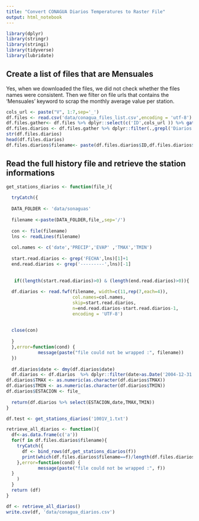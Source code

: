 ```yaml
---
title: "Convert CONAGUA Diarios Temperatures to Raster File"
output: html_notebook
---
```


```r
library(dplyr)
library(stringr)
library(stringi)
library(tidyverse)
library(lubridate)
```


## Create a list of files that are Mensuales 
Yes, when we downloaded the files, we did not check whether the files names were consistent.
Then we filter on file urls that contains the 'Mensuales' keyword to scrap the monthly average value per station.

```r
cols_url <- paste("V", 1:7,sep='_')
df.files <- read.csv('data/conagua_files_list.csv',encoding = 'utf-8')
df.files.gather<- df.files %>% dplyr::select(c('ID',cols_url )) %>% gather(key=vector,value=url,-ID)
df.files.diarios <- df.files.gather %>% dplyr::filter(.,grepl('Diarios',url))
str(df.files.diarios)
head(df.files.diarios)
df.files.diarios$filename<- paste(df.files.diarios$ID,df.files.diarios$vector,'.txt',sep='')
```



## Read the full history file and retrieve the station informations 

```r
get_stations_diarios <- function(file_){
  
  tryCatch({
  
  DATA_FOLDER <- 'data/sonaguas'
 
  filename <-paste(DATA_FOLDER,file_,sep='/')
  
  con <- file(filename)
  lns <- readLines(filename)
  
  col.names <- c('date','PRECIP','EVAP' ,'TMAX','TMIN')
  
  start.read.diarios <- grep('FECHA',lns)[1]+1
  end.read.diarios <- grep('---------',lns)[-1]
  
  
   if((length(start.read.diarios)>0) & (length(end.read.diarios)>0)){
 
  df.diarios <- read.fwf(filename, width=c(11,rep(7,each=4)),
                         col.names=col.names,
                         skip=start.read.diarios,
                         n=end.read.diarios-start.read.diarios-1,
                         encoding = 'UTF-8')
  
 
  close(con)
  
  }
  },error=function(cond) {
            message(paste("file could not be wrapped :", filename))
  })
  
  df.diarios$date <- dmy(df.diarios$date)
  df.diarios <- df.diarios  %>% dplyr::filter(date>as.Date('2004-12-31'))
df.diarios$TMAX <- as.numeric(as.character(df.diarios$TMAX))
df.diarios$TMIN <- as.numeric(as.character(df.diarios$TMIN))
df.diarios$ESTACION <- file_
  
  return(df.diarios %>% select(ESTACION,date,TMAX,TMIN))
}

```


```r
df.test <- get_stations_diarios('1001V_1.txt')

```

```r

retrieve_all_diarios <- function(){
  df<-as.data.frame(c('a'))
  for(f in df.files.diarios$filename){
    tryCatch({
      df <- bind_rows(df,get_stations_diarios(f))
      print(which(df.files.diarios$filename==f)/length(df.files.diarios$filename)*100)
    },error=function(cond) {
            message(paste("file could not be wrapped :", f))
  }
    )
  }
  return (df)
}

df <- retrieve_all_diarios()
write.csv(df, 'data/conagua_diarios.csv')
```

